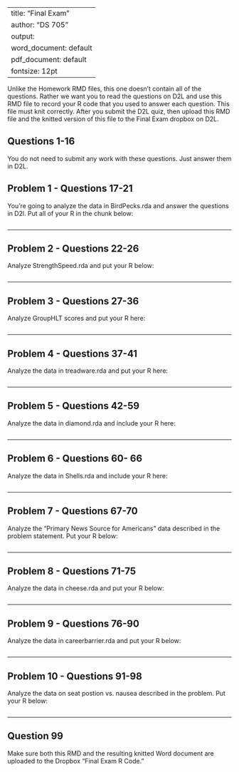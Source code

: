 
---
title: "Final Exam"
author: "DS 705"
output:
  word_document: default
  pdf_document: default
fontsize: 12pt
---

Unlike the Homework RMD files, this one doesn't contain all of the questions.  Rather we want you to read the questions on D2L and use this RMD file to record your R code that you used to answer each question.  This file must knit correctly.  After you submit the D2L quiz, then upload this RMD file and the knitted version of this file to the Final Exam dropbox on D2L.

## Questions 1-16

You do not need to submit any work with these questions.  Just answer them in D2L.

## Problem 1 - Questions 17-21

You're going to analyze the data in BirdPecks.rda and answer the questions in D2l.  Put all of your R in the chunk below:

```r

```

---

## Problem 2 - Questions 22-26

Analyze StrengthSpeed.rda and put your R below:

```r

```

---

## Problem 3 - Questions 27-36

Analyze GroupHLT scores and put your R here:

```r

```

---

## Problem 4 - Questions 37-41

Analyze the data in treadware.rda and put your R here:

```r

```

---

## Problem 5 - Questions 42-59

Analyze the data in diamond.rda and include your R here:

```r

```

---

## Problem 6 - Questions 60- 66

Analyze the data in Shells.rda and include your R here:

```r

```

---

## Problem 7 - Questions 67-70

Analyze the "Primary News Source for Americans" data described in the problem statement.  Put your R below:

```r

```

---

## Problem 8 - Questions 71-75

Analyze the data in cheese.rda and put your R below:

```r

```

---

## Problem 9 - Questions 76-90

Analyze the data in careerbarrier.rda and put your R below:

```r

```

---

## Problem 10 - Questions 91-98

Analyze the data on seat postion vs. nausea described in the problem.  Put your R below:

```r

```

---

## Question 99

Make sure both this RMD and the resulting knitted Word document are uploaded to the Dropbox "Final Exam R Code."
